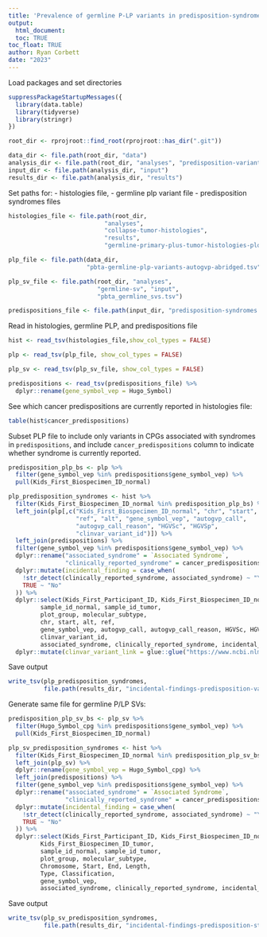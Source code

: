 ```yaml
---
title: 'Prevalence of germline P-LP variants in predisposition-syndrome-associated genes'
output: 
  html_document:
  toc: TRUE
toc_float: TRUE
author: Ryan Corbett
date: "2023"
---
```


Load packages and set directories
```r
suppressPackageStartupMessages({
  library(data.table)
  library(tidyverse)
  library(stringr)
})

root_dir <- rprojroot::find_root(rprojroot::has_dir(".git"))

data_dir <- file.path(root_dir, "data")
analysis_dir <- file.path(root_dir, "analyses", "predisposition-variants")
input_dir <- file.path(analysis_dir, "input")
results_dir <- file.path(analysis_dir, "results")
```

Set paths for: 
- histologies file, 
- germline plp variant file
- predisposition syndromes files
```r
histologies_file <- file.path(root_dir, 
                           "analyses", 
                           "collapse-tumor-histologies", 
                           "results",
                           "germline-primary-plus-tumor-histologies-plot-groups-clin-meta.tsv")

plp_file <- file.path(data_dir, 
                      "pbta-germline-plp-variants-autogvp-abridged.tsv")

plp_sv_file <- file.path(root_dir, "analyses", 
                         "germline-sv", "input", 
                         "pbta_germline_svs.tsv")

predispositions_file <- file.path(input_dir, "predisposition-syndromes.tsv")
```

Read in histologies, germline PLP, and predispositions file

```r
hist <- read_tsv(histologies_file,show_col_types = FALSE) 

plp <- read_tsv(plp_file, show_col_types = FALSE)

plp_sv <- read_tsv(plp_sv_file, show_col_types = FALSE)

predispositions <- read_tsv(predispositions_file) %>%
  dplyr::rename(gene_symbol_vep = Hugo_Symbol)
```

See which cancer predispositions are currently reported in histologies file: 
```r
table(hist$cancer_predispositions)
```

Subset PLP file to include only variants in CPGs associated with syndromes in `predispositions`, and include `cancer_predispositions` column to indicate whether syndrome is currently reported.

```r

predisposition_plp_bs <- plp %>%
  filter(gene_symbol_vep %in% predispositions$gene_symbol_vep) %>%
  pull(Kids_First_Biospecimen_ID_normal)

plp_predisposition_syndromes <- hist %>%
  filter(Kids_First_Biospecimen_ID_normal %in% predisposition_plp_bs) %>%
  left_join(plp[,c("Kids_First_Biospecimen_ID_normal", "chr", "start",
                   "ref", "alt", "gene_symbol_vep", "autogvp_call", 
                   "autogvp_call_reason", "HGVSc", "HGVSp",
                   "clinvar_variant_id")]) %>%
  left_join(predispositions) %>%
  filter(gene_symbol_vep %in% predispositions$gene_symbol_vep) %>%
  dplyr::rename("associated_syndrome" = `Associated Syndrome`,
                "clinically_reported_syndrome" = cancer_predispositions) %>%
  dplyr::mutate(incidental_finding = case_when(
    !str_detect(clinically_reported_syndrome, associated_syndrome) ~ "Yes",
    TRUE ~ "No"
  )) %>%
  dplyr::select(Kids_First_Participant_ID, Kids_First_Biospecimen_ID_normal, 
         sample_id_normal, sample_id_tumor,
         plot_group, molecular_subtype, 
         chr, start, alt, ref,
         gene_symbol_vep, autogvp_call, autogvp_call_reason, HGVSc, HGVSp,
         clinvar_variant_id,
         associated_syndrome, clinically_reported_syndrome, incidental_finding) %>%
  dplyr::mutate(clinvar_variant_link = glue::glue("https://www.ncbi.nlm.nih.gov/clinvar/variation/{clinvar_variant_id}/"))

```

Save output

```r
write_tsv(plp_predisposition_syndromes,
          file.path(results_dir, "incidental-findings-predisposition-variants.tsv"))
```


Generate same file for germline P/LP SVs: 

```r

predisposition_plp_sv_bs <- plp_sv %>%
  filter(Hugo_Symbol_cpg %in% predispositions$gene_symbol_vep) %>%
  pull(Kids_First_Biospecimen_ID_normal)

plp_sv_predisposition_syndromes <- hist %>%
  filter(Kids_First_Biospecimen_ID_normal %in% predisposition_plp_sv_bs) %>%
  left_join(plp_sv) %>%
  dplyr::rename(gene_symbol_vep = Hugo_Symbol_cpg) %>%
  left_join(predispositions) %>%
  filter(gene_symbol_vep %in% predispositions$gene_symbol_vep) %>%
  dplyr::rename("associated_syndrome" = `Associated Syndrome`,
                "clinically_reported_syndrome" = cancer_predispositions) %>%
  dplyr::mutate(incidental_finding = case_when(
    !str_detect(clinically_reported_syndrome, associated_syndrome) ~ "Yes",
    TRUE ~ "No"
  )) %>%
  dplyr::select(Kids_First_Participant_ID, Kids_First_Biospecimen_ID_normal, 
         Kids_First_Biospecimen_ID_tumor,
         sample_id_normal, sample_id_tumor,
         plot_group, molecular_subtype, 
         Chromosome, Start, End, Length,
         Type, Classification, 
         gene_symbol_vep, 
         associated_syndrome, clinically_reported_syndrome, incidental_finding)

```

Save output

```r
write_tsv(plp_sv_predisposition_syndromes,
          file.path(results_dir, "incidental-findings-predisposition-structural-variants.tsv"))
```
